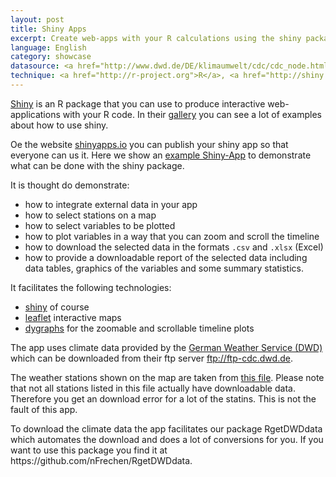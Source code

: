 ```yaml
---
layout: post
title: Shiny Apps
excerpt: Create web-apps with your R calculations using the shiny package
language: English
category: showcase
datasource: <a href="http://www.dwd.de/DE/klimaumwelt/cdc/cdc_node.html">Deutscher Wetterdienst</a>
technique: <a href="http://r-project.org">R</a>, <a href="http://shiny.rstudio.com/gallery/">shiny</a>, <a href="https://rstudio.github.io/leaflet/">Leaflet for R</a>, <a href="http://rstudio.github.io/dygraphs/">dygraphs</a>
---
```


[Shiny](http://shiny.rstudio.com) is an R package that you can use to produce interactive web-applications with your R code. In their [gallery](http://shiny.rstudio.com/gallery/) you can see a lot of examples about how to use shiny.

Oe the website [shinyapps.io](http://shinyapps.io) you can publish your shiny app so that everyone can us it. Here we show an [example Shiny-App]( https://ndim.shinyapps.io/shiny-app/) to demonstrate what can be done with the shiny package.

It is thought do demonstrate:

* how to integrate external data in your app
* how to select stations on a map
* how to select variables to be plotted
* how to plot variables in a way that you can zoom and scroll the timeline
* how to download the selected data in the formats `.csv` and `.xlsx` (Excel)
* how to provide a downloadable report of the selected data including data tables, graphics of the variables and some summary statistics.

It facilitates the following technologies:

* [shiny](http://shiny.rstudio.com) of course
* [leaflet](http://rstudio.github.io/leaflet/basemaps.html) interactive maps
* [dygraphs](http://rstudio.github.io/dygraphs/) for the zoomable and scrollable timeline plots

The app uses climate data provided by the [German Weather Service (DWD)](http://dwd.de) which can be downloaded from their ftp server [ftp://ftp-cdc.dwd.de](ftp://ftp-cdc.dwd.de/pub/CDC/observations_germany/climate/daily/kl).

The weather stations shown on the map are taken from [this file](ftp://ftp-cdc.dwd.de/pub/CDC/observations_germany/climate/daily/kl/recent/KL_Tageswerte_Beschreibung_Stationen.txt). Please note that not all stations listed in this file actually have downloadable data. Therefore you get an download error for a lot of the statins. This is not the fault of this app.

To download the climate data the app facilitates our package RgetDWDdata which automates the download and does a lot of conversions for you. If you want to use this package you find it at https://github.com/nFrechen/RgetDWDdata.
